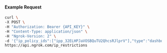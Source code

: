 
#### Example Request

```bash
curl \
-X POST \
-H "Authorization: Bearer {API_KEY}" \
-H "Content-Type: application/json" \
-H "Ngrok-Version: 2" \
-d '{"ip_policy_ids":["ipp_32ELHPJaVOSBQuTU2QhcsRJlprV"],"type":"dashboard"}' \
https://api.ngrok.com/ip_restrictions
```
